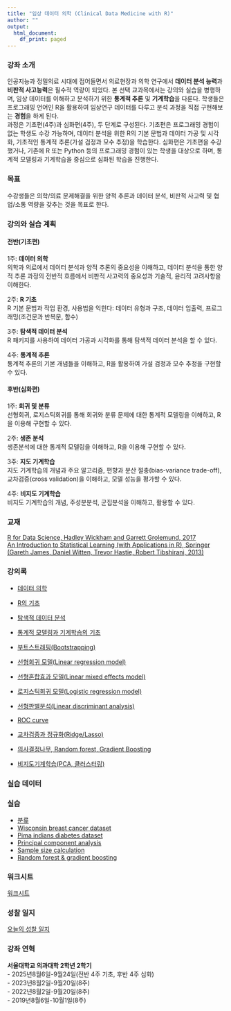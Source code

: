 ```yaml
---
title: "임상 데이터 의학 (Clinical Data Medicine with R)"
author: ""
output:
  html_document:
    df_print: paged
---
```


### 강좌 소개
인공지능과 정밀의료 시대에 접어들면서 의료현장과 의학 연구에서 **데이터 분석 능력**과 **비판적 사고능력**은 필수적 역량이 되었다. 본 선택 교과목에서는 강의와 실습을 병행하며, 임상 데이터를 이해하고 분석하기 위한 **통계적 추론** 및 **기계학습**을 다룬다. 학생들은 프로그래밍 언어인 R을 활용하여 임상연구 데이터를 다루고 분석 과정을 직접 구현해보는 **경험**을 하게 된다.   
과정은 기초편(4주)과 심화편(4주), 두 단계로 구성된다. 기초편은 프로그래밍 경험이 없는 학생도 수강 가능하며, 데이터 분석을 위한 R의 기본 문법과 데이터 가공 및 시각화, 기초적인 통계적 추론(가설 검정과 모수 추정)을 학습한다. 심화편은 기초편을 수강했거나, 기존에 R 또는 Python 등의 프로그래밍 경험이 있는 학생을 대상으로 하며, 통계적 모델링과 기계학습을 중심으로 심화된 학습을 진행한다.

### 목표
수강생들은 의학/의료 문제해결을 위한 양적 추론과 데이터 분석, 비판적 사고력 및 협업/소통 역량을 갖추는 것을 목표로 한다. 

### 강의와 실습 계획 
#### 전반(기초편)
1주: **데이터 의학**     
의학과 의료에서 데이터 분석과 양적 추론의 중요성을 이해하고, 데이터 분석을 통한 양적 추론 과정의 전반적 흐름에서 비판적 사고력의 중요성과 기술적, 윤리적 고려사항을 이해한다. 

2주: **R 기초**    
R 기본 문법과 작업 환경, 사용법을 익힌다: 데이터 유형과 구조, 데이터 입출력, 프로그래밍(조건문과 반복문, 함수)

3주: **탐색적 데이터 분석**    
R 패키지를 사용하여 데이터 가공과 시각화를 통해 탐색적 데이터 분석을 할 수 있다. 

4주: **통계적 추론**     
통계적 추론의 기본 개념들을 이해하고, R을 활용하여 가설 검정과 모수 추정을 구현할 수 있다.

#### 후반(심화편) 
1주: **회귀 및 분류**      
선형회귀, 로지스틱회귀를 통해 회귀와 분류 문제에 대한 통계적 모델링을 이해하고, R을 이용해 구현할 수 있다.  

2주: **생존 분석**     
생존분석에 대한 통계적 모델링을 이해하고, R을 이용해 구현할 수 있다.  

3주: **지도 기계학습**      
지도 기계학습의 개념과 주요 알고리즘, 편향과 분산 절충(bias-variance trade-off), 교차검증(cross validation)을 이해하고, 모델 성능을 평가할 수 있다. 

4주: **비지도 기계학습**    
비지도 기계학습의 개념, 주성분분석, 군집분석을 이해하고, 활용할 수 있다.


### 교재
[R for Data Science, Hadley Wickham and Garrett Grolemund, 2017](https://r4ds.had.co.nz/)    
[An Introduction to Statistical Learning (with Applications in R), Springer (Gareth James, Daniel Witten, Trevor Hastie, Robert Tibshirani, 2013)](https://www-bcf.usc.edu/~gareth/ISL/)

### 강의록
- [데이터 의학](week1_intro.html)   
- [R의 기초](week2_R_basics.html)   
- [탐색적 데이터 분석](week3_EDA.html)  

- [통계적 모델링과 기계학습의 기초](ML_basics.html)   
- [부트스트래핑(Bootstrapping)](Bootstrapping.html)   
- [선형회귀 모델(Linear regression model)](LinearRegression.html)   
- [선형혼합효과 모델(Linear mixed effects model)](LME.html)   
- [로지스틱회귀 모델(Logistic regression model)](LogisticRegression.html)   
- [선형판별분석(Linear discriminant analysis)](LDA.html)   
- [ROC curve](ROC.html)   
- [교차검증과 정규화(Ridge/Lasso)](D7_CV_regularization.html)   
- [의사결정나무, Random forest, Gradient Boosting](RandomForest_GradientBoosting.html)   
- [비지도기계학습(PCA, 클러스터링)](D9_Unsupervised.html)   

### 실습 데이터 



### 실습 

- [분류](Classification_problem.html)   
- [Wisconsin breast cancer dataset](breast_cancer.html)    
- [Pima indians diabetes dataset](diabetes.html)    
- [Principal component analysis](PCA.html)    
- [Sample size calculation](sampleSize.html)    
- [Random forest & gradient boosting](RandomForest.html)      


### 워크시트 
[워크시트](https://forms.gle/zmXDRVitdZMHpxtx5)


### 성찰 일지 
[오늘의 성찰 일지](https://forms.gle/1977oRBrniAaJ57y6) 


### 강좌 연혁    
**서울대학교 의과대학 2학년 2학기**   
- 2025년8월6일-9월24일(전반 4주 기초, 후반 4주 심화)   
- 2023년8월2일-9월20일(8주)   
- 2022년8월2일-9월20일(8주)   
- 2019년8월6일-10월1일(8주)   



